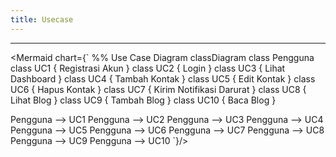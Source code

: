---
title: Usecase
---

---


<Mermaid chart={`
%% Use Case Diagram
classDiagram
  class Pengguna
  class UC1 {
    Registrasi Akun
  }
  class UC2 {
    Login
  }
  class UC3 {
    Lihat Dashboard
  }
  class UC4 {
    Tambah Kontak
  }
  class UC5 {
    Edit Kontak
  }
  class UC6 {
    Hapus Kontak
  }
  class UC7 {
    Kirim Notifikasi Darurat
  }
  class UC8 {
    Lihat Blog
  }
  class UC9 {
    Tambah Blog
  }
  class UC10 {
    Baca Blog
  }

  Pengguna --> UC1
  Pengguna --> UC2
  Pengguna --> UC3
  Pengguna --> UC4
  Pengguna --> UC5
  Pengguna --> UC6
  Pengguna --> UC7
  Pengguna --> UC8
  Pengguna --> UC9
  Pengguna --> UC10
`}/>

